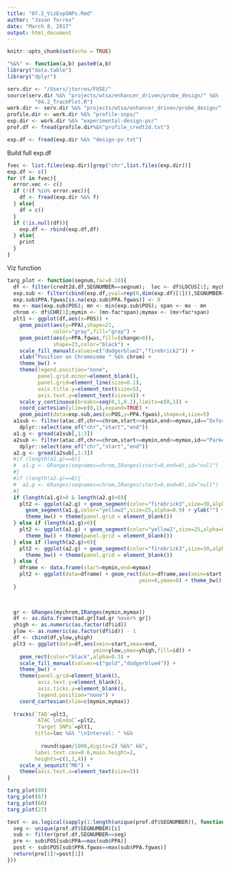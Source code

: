 ```yaml
---
title: "07.2_VizExpSNPs.Rmd"
author: "Jason Torres"
date: "March 8, 2017"
output: html_document
---
```


```r
knitr::opts_chunk$set(echo = TRUE)
```

```r

"%&%" <- function(a,b) paste0(a,b) 
library("data.table")
library("dplyr")

serv.dir <- "/Users/jtorres/FUSE/"
source(serv.dir %&% "projects/wtsa/enhancer_driven/probe_design/" %&%
         "04.2_TrackPlot.R")
work.dir <- serv.dir %&% "projects/wtsa/enhancer_driven/probe_design/"
profile.dir <- work.dir %&% "profile-snps/"
exp.dir <- work.dir %&% "experimental-design-pv/"
prof.df <- fread(profile.dir%&%"profile_credt2d.txt")

exp.df <- fread(exp.dir %&% "design-pv.txt")

```

Build full exp.df 

```r

fvec <- list.files(exp.dir)[grep("chr",list.files(exp.dir))]
exp.df <- c()
for (f in fvec){
  error.vec <- c()
  if (!(f %in% error.vec)){
    df <- fread(exp.dir %&% f)
  } else{
    df = c()
  }
  if (!is.null(df)){
    exp.df <- rbind(exp.df,df)
  } else{
    print
  }
}


```


Viz function


```r

targ_plot <- function(segnum,fac=0.10){
  df <- filter(credt2d.df,SEGNUMBER==segnum);  loc <- df$LOCUS[1]; mychrom <- df$CHR[1]
  exp.sub <- filter(cbind(exp.df,yval=rep(0,dim(exp.df)[1])),SEGNUMBER==segnum)
  exp.sub$PPA.fgwas[is.na(exp.sub$PPA.fgwas)] <- 0
  mx <- max(exp.sub$POS); mn <- min(exp.sub$POS); span <- mx - mn
  chrom <- df$CHR[1];mymin <- (mn-fac*span);mymax <- (mx+fac*span)
  plt1 <- ggplot(df,aes(x=POS)) + 
    geom_point(aes(y=PPA),shape=21,
               color="gray",fill="gray") + 
    geom_point(aes(y=PPA.fgwas,fill=(change>0)),
               shape=23,color="black") +   
    scale_fill_manual(values=c("dodgerblue2","firebrick2")) + 
    xlab("Position on Chromosome " %&% chrom) + 
    theme_bw() +  
    theme(legend.position="none",
          panel.grid.minor=element_blank(),
          panel.grid=element_line(size=0.1),
          axis.title.y=element_text(size=5),
          axis.text.y=element_text(size=4)) +
    scale_y_continuous(breaks=seq(0,1,0.2),limits=c(0,1)) + 
    coord_cartesian(ylim=c(0,1),expand=TRUE) + 
    geom_point(data=exp.sub,aes(x=POS,y=PPA.fgwas),shape=4,size=5)
  a1sub <- filter(atac.df,chr==chrom,start>=mymin,end<=mymax,id=="Oxford") %>% 
    dplyr::select(one_of("chr","start","end"))
  a1.g <- gread(a1sub[,1:3])
  a2sub <- filter(atac.df,chr==chrom,start>=mymin,end<=mymax,id=="Parker") %>% 
    dplyr::select(one_of("chr","start","end"))
  a2.g <- gread(a2sub[,1:3])
  #if (length(a1.g)==0){
  #  a1.g <- GRanges(seqnames=chrom,IRanges(start=0,end=0),id="null")
  #}
  #if (length(a2.g)==0){
  #  a2.g <- GRanges(seqnames=chrom,IRanges(start=0,end=0),id="null")
  #}
  if (length(a1.g)>0 & length(a2.g)>0){
    plt2 <- ggplot(a2.g) + geom_segment(color="firebrick3",size=30,alpha=0.9) +
      geom_segment(a1.g,color="yellow2",size=25,alpha=0.9) + ylab("") +
      theme_bw() + theme(panel.grid = element_blank())
  } else if (length(a1.g)>0){
    plt2 <- ggplot(a1.g) + geom_segment(color="yellow2",size=25,alpha=0.9) +
      theme_bw() + theme(panel.grid = element_blank())
  } else if (length(a2.g)>0){
    plt2 <- ggplot(a2.g) + geom_segment(color="firebrick3",size=30,alpha=0.9) +
      theme_bw() + theme(panel.grid = element_blank())
  } else {
    dframe <- data.frame(start=mymin,end=mymax)
    plt2 <- ggplot(data=dframe) + geom_rect(data=dframe,aes(xmin=start,xmax=end),
                                           ymin=0,ymax=0) + theme_bw()
  }  
  
  

  gr <- GRanges(mychrom,IRanges(mymin,mymax))
  df <- as.data.frame(tad.gr[tad.gr %over% gr])
  yhigh <- as.numeric(as.factor(df$id))
  ylow <- as.numeric(as.factor(df$id)) - 1 
  df <- cbind(df,ylow,yhigh)
  plt3 <- ggplot(data=df,aes(xmin=start,xmax=end,
                            ymin=ylow,ymax=yhigh,fill=id)) + 
    geom_rect(color="black",alpha=0.3) + 
    scale_fill_manual(values=c("gold","dodgerblue4")) + 
    theme_bw() + 
    theme(panel.grid=element_blank(),
          axis.text.y=element_blank(),
          axis.ticks.y=element_blank(),
          legend.position="none") + 
    coord_cartesian(xlim=c(mymin,mymax))
  
  tracks(`TAD`=plt3,
         `ATAC \nEndoC`=plt2,
         `Target SNPs`=plt1,
         title=loc %&% "\nInterval: " %&% 
           
           round(span/1000,digits=2) %&%" kb",
         label.text.cex=0.6,main.height=2,
         heights=c(1,1,4)) +
    scale_x_sequnit("Mb") + 
    theme(axis.text.x=element_text(size=5))
}

targ_plot(80)
targ_plot(67)
targ_plot(60)
targ_plot(27)

```



```r

test <- as.logical(sapply(1:length(unique(prof.df$SEGNUMBER)), function(i){
  seg <- unique(prof.df$SEGNUMBER)[i]
  sub <- filter(prof.df,SEGNUMBER==seg)
  pre <- sub$POS[sub$PPA==max(sub$PPA)]
  post <- sub$POS[sub$PPA.fgwas==max(sub$PPA.fgwas)]
  return(pre[1]!=post[1])
}))

```

